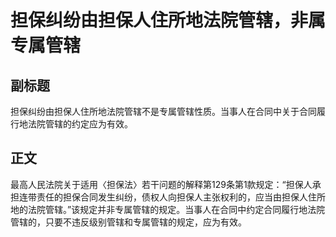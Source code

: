 # 担保纠纷由担保人住所地法院管辖，非属专属管辖
## 副标题
担保纠纷由担保人住所地法院管辖不是专属管辖性质。当事人在合同中关于合同履行地法院管辖的约定应为有效。
## 正文
最高人民法院关于适用〈担保法〉若干问题的解释第129条第1款规定：“担保人承担连带责任的担保合同发生纠纷，债权人向担保人主张权利的，应当由担保人住所地的法院管辖。”该规定并非专属管辖的规定。当事人在合同中约定合同履行地法院管辖的，只要不违反级别管辖和专属管辖的规定，应为有效。